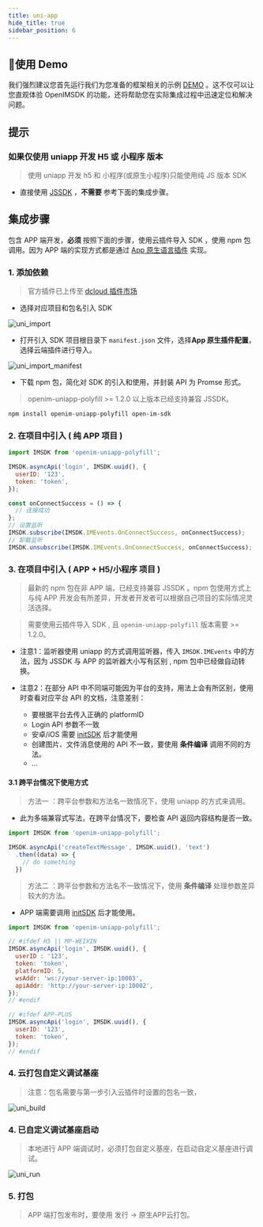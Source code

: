 ```yaml
---
title: uni-app
hide_title: true
sidebar_position: 6
---
```


## 🚀使用 Demo
我们强烈建议您首先运行我们为您准备的框架相关的示例 [DEMO](https://github.com/openimsdk/open-im-uniapp-demo) 。这不仅可以让您直观体验 OpenIMSDK 的功能，还将帮助您在实际集成过程中迅速定位和解决问题。

## 提示

### 如果仅使用 uniapp 开发 H5 或 小程序 版本

> 使用 uniapp 开发 h5 和 小程序(或原生小程序)只能使用纯 JS 版本 SDK

- 直接使用 [JSSDK](docs/sdks/quickstart/miniProgram.mdx) ，**不需要** 参考下面的集成步骤。



## 集成步骤

包含 APP 端开发，**必须** 按照下面的步骤，使用云插件导入 SDK ，使用 npm 包调用。因为 APP 端的实现方式都是通过 [App 原生语言插件](https://uniapp.dcloud.net.cn/plugin/native-plugin.html) 实现。

### 1. 添加依赖

> 官方插件已上传至 [dcloud 插件市场](https://ext.dcloud.net.cn/plugin?id=6577)

- 选择对应项目和包名引入 SDK

![uni_import](./assets/uni_import.png)

- 打开引入 SDK 项目根目录下 `manifest.json` 文件，选择**App 原生插件配置**，选择云端插件进行导入。

![uni_import_manifest](./assets/uni_import_manifest.png)

- 下载 npm 包，简化对 SDK 的引入和使用，并封装 API 为 Promse 形式。

> openim-uniapp-polyfill >= 1.2.0 以上版本已经支持兼容 JSSDK。

```bash
npm install openim-uniapp-polyfill open-im-sdk
```

### 2. 在项目中引入 ( 纯 APP 项目 )

```javascript
import IMSDK from 'openim-uniapp-polyfill';

IMSDK.asyncApi('login', IMSDK.uuid(), {
  userID: '123',
  token: 'token',
});

const onConnectSuccess = () => {
  // 连接成功
};
// 设置监听
IMSDK.subscribe(IMSDK.IMEvents.OnConnectSuccess, onConnectSuccess);
// 卸载监听
IMSDK.unsubscribe(IMSDK.IMEvents.OnConnectSuccess, onConnectSuccess);
```

### 3. 在项目中引入 ( APP + H5/小程序 项目 )

> 最新的 npm 包在非 APP 端，已经支持兼容 JSSDK 。npm 包使用方式上与纯 APP 开发会有所差异，开发者开发者可以根据自己项目的实际情况灵活选择。

> 需要使用云插件导入 SDK , 且 `openim-uniapp-polyfill` 版本需要 >= 1.2.0。

- 注意1：监听器使用 uniapp 的方式调用监听器，传入 `IMSDK.IMEvents` 中的方法，因为 JSSDK 与 APP 的监听器大小写有区别 , npm 包中已经做自动转换。

- 注意2：在部分 API 中不同端可能因为平台的支持，用法上会有所区别，使用时查看对应平台 API 的文档，注意差别：
  - 要根据平台去传入正确的 platformID
  - Login API 参数不一致
  - 安卓/iOS 需要 [initSDK](docs/sdks/api/initialization/initSDK.mdx) 后才能使用
  - 创建图片、文件消息使用的 API 不一致，要使用 **条件编译** 调用不同的方法。
  - ...

#### 3.1 跨平台情况下使用方式

> 方法一 ：跨平台参数和方法名一致情况下，使用 uniapp 的方式来调用。

- 此为多端兼容式写法，在跨平台情况下，要检查 API 返回内容结构是否一致。

```javascript
import IMSDK from 'openim-uniapp-polyfill';

IMSDK.asyncApi('createTextMessage', IMSDK.uuid(), 'text')
  .then((data) => {
    // do something
  })
```

> 方法二 ：跨平台参数和方法名不一致情况下，使用 **条件编译** 处理参数差异较大的方法。

- APP 端需要调用 [initSDK](docs/sdks/api/initialization/initSDK.mdx) 后才能使用。

```javascript
import IMSDK from 'openim-uniapp-polyfill';

// #ifdef H5 || MP-WEIXIN
IMSDK.asyncApi('login', IMSDK.uuid(), {
  userID : '123',
  token: 'token',
  platformID: 5,
  wsAddr: 'ws://your-server-ip:10003',
  apiAddr: 'http://your-server-ip:10002',
});
// #endif

// #ifdef APP-PLUS
IMSDK.asyncApi('login', IMSDK.uuid(), {
  userID: '123',
  token: 'token',
});
// #endif
```

### 4. 云打包自定义调试基座

> 注意：包名需要与第一步引入云插件时设置的包名一致，

![uni_build](./assets/uni_build.png)

### 4. 已自定义调试基座启动

> 本地进行 APP 端调试时，必须打包自定义基座，在启动自定义基座进行调试。

![uni_run](./assets/uni_run.png)

### 5. 打包

> APP 端打包发布时，要使用 发行 -> 原生APP云打包。
